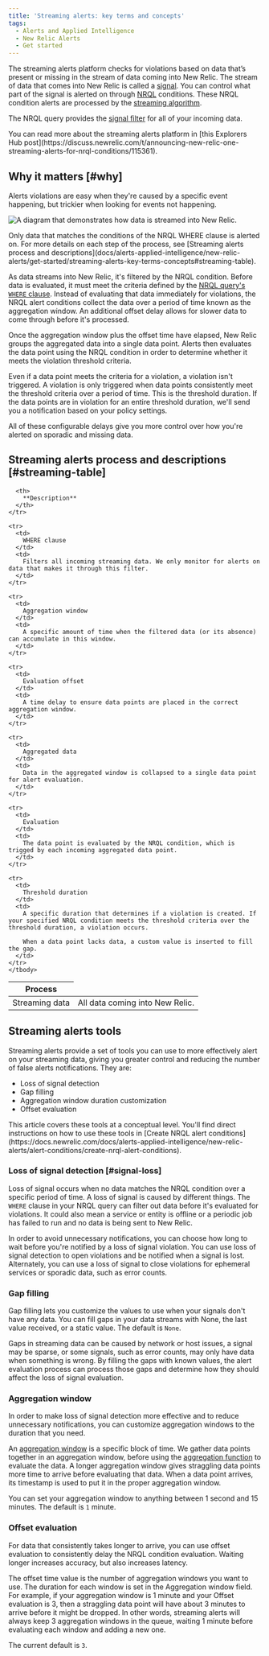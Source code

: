 ```yaml
---
title: 'Streaming alerts: key terms and concepts'
tags:
  - Alerts and Applied Intelligence
  - New Relic Alerts
  - Get started
---
```


The streaming alerts platform checks for violations based on data that’s present or missing in the stream of data coming into New Relic. The stream of data that comes into New Relic is called a [signal](/docs/using-new-relic/welcome-new-relic/get-started/glossary#signal). You can control what part of the signal is alerted on through [NRQL](https://docs.newrelic.com/docs/query-your-data/nrql-new-relic-query-language/get-started/introduction-nrql-new-relics-query-language) conditions. These NRQL condition alerts are processed by the [streaming algorithm](/docs/using-new-relic/welcome-new-relic/get-started/glossary#streaming-algorithm).

The NRQL query provides the [signal filter](/docs/using-new-relic/welcome-new-relic/get-started/glossary#signal-filter) for all of your incoming data.

<Callout variant="tip">
  You can read more about the streaming alerts platform in [this Explorers Hub post](https://discuss.newrelic.com/t/announcing-new-relic-one-streaming-alerts-for-nrql-conditions/115361).
</Callout>

## Why it matters [#why]

Alerts violations are easy when they're caused by a specific event happening, but trickier when looking for events not happening.

![A diagram that demonstrates how data is streamed into New Relic.](./images/streaming-alerts.png "A diagram that demonstrates how data is streamed into New Relic.")

<figcaption>
  Only data that matches the conditions of the NRQL WHERE clause is alerted on. For more details on each step of the process, see [Streaming alerts process and descriptions](docs/alerts-applied-intelligence/new-relic-alerts/get-started/streaming-alerts-key-terms-concepts#streaming-table).
</figcaption>

As data streams into New Relic, it's filtered by the NRQL condition. Before data is evaluated, it must meet the criteria defined by the [NRQL query's `WHERE` clause](/docs/query-your-data/nrql-new-relic-query-language/get-started/nrql-syntax-clauses-functions#sel-where). Instead of evaluating that data immediately for violations, the NRQL alert conditions collect the data over a period of time known as the aggregation window. An additional offset delay allows for slower data to come through before it's processed.

Once the aggregation window plus the offset time have elapsed, New Relic groups the aggregated data into a single data point. Alerts then evaluates the data point using the NRQL condition in order to determine whether it meets the violation threshold criteria.

Even if a data point meets the criteria for a violation, a violation isn't triggered. A violation is only triggered when data points consistently meet the threshold criteria over a period of time. This is the threshold duration. If the data points are in violation for an entire threshold duration, we'll send you a notification based on your policy settings.

All of these configurable delays give you more control over how you're alerted on sporadic and missing data.

## Streaming alerts process and descriptions [#streaming-table]

<table class="alternate">
  <thead>
    <tr>
      <th style={{ width: "200px" }}>
        Process
      </th>

      <th>
        **Description**
      </th>
    </tr>
  </thead>
    <tbody>
    <tr>
      <td>
        Streaming data
      </td>
      <td>
        All data coming into New Relic.
      </td>
    </tr>
    
    <tr>
      <td>
        WHERE clause
      </td>
      <td>
        Filters all incoming streaming data. We only monitor for alerts on data that makes it through this filter.
      </td>
    </tr>

    <tr>
      <td>
        Aggregation window
      </td>
      <td>
        A specific amount of time when the filtered data (or its absence) can accumulate in this window.
      </td>
    </tr>

    <tr>
      <td>
        Evaluation offset
      </td>
      <td>
        A time delay to ensure data points are placed in the correct aggregation window.
      </td>
    </tr>

    <tr>
      <td>
        Aggregated data
      </td>
      <td>
        Data in the aggregated window is collapsed to a single data point for alert evaluation.
      </td>
    </tr>

    <tr>
      <td>
        Evaluation
      </td>
      <td>
        The data point is evaluated by the NRQL condition, which is trigged by each incoming aggregated data point.
      </td>
    </tr>

    <tr>
      <td>
        Threshold duration
      </td>
      <td>
        A specific duration that determines if a violation is created. If your specified NRQL condition meets the threshold criteria over the threshold duration, a violation occurs. 
        
        When a data point lacks data, a custom value is inserted to fill the gap. 
      </td>
    </tr>
    </tbody>
</table>

## Streaming alerts tools

Streaming alerts provide a set of tools you can use to more effectively alert on your streaming data, giving you greater control and reducing the number of false alerts notifications. They are:

* Loss of signal detection
* Gap filling
* Aggregation window duration customization
* Offset evaluation

<Callout variant="tip">
  This article covers these tools at a conceptual level. You'll find direct instructions on how to use these tools in [Create NRQL alert conditions](https://docs.newrelic.com/docs/alerts-applied-intelligence/new-relic-alerts/alert-conditions/create-nrql-alert-conditions).
</Callout>

### Loss of signal detection [#signal-loss]

Loss of signal occurs when no data matches the NRQL condition over a specific period of time. A loss of signal is caused by different things. The `WHERE` clause in your NRQL query can filter out data before it's evaluated for violations. It could also mean a service or entity is offline or a periodic job has failed to run and no data is being sent to New Relic.

In order to avoid unnecessary notifications, you can choose how long to wait before you're notified by a loss of signal violation. You can use loss of signal detection to open violations and be notified when a signal is lost. Alternately, you can use a loss of signal to close violations for ephemeral services or sporadic data, such as error counts.

### Gap filling

Gap filling lets you customize the values to use when your signals don't have any data. You can fill gaps in your data streams with None, the last value received, or a static value. The default is `None`.

Gaps in streaming data can be caused by network or host issues, a signal may be sparse, or some signals, such as error counts, may only have data when something is wrong. By filling the gaps with known values, the alert evaluation process can process those gaps and determine how they should affect the loss of signal evaluation.

### Aggregation window

In order to make loss of signal detection more effective and to reduce unnecessary notifications, you can customize aggregation windows to the duration that you need.

An [aggregation window](/docs/using-new-relic/welcome-new-relic/get-started/glossary#aggregation-window) is a specific block of time. We gather data points together in an aggregation window, before using the [aggregation function](/docs/using-new-relic/welcome-new-relic/get-started/glossary#aggregation-function) to evaluate the data. A longer aggregation window gives straggling data points more time to arrive before evaluating that data. When a data point arrives, its timestamp is used to put it in the proper aggregation window.

You can set your aggregation window to anything between 1 second and 15 minutes. The default is `1` minute.

### Offset evaluation

For data that consistently takes longer to arrive, you can use offset evaluation to consistently delay the NRQL condition evaluation. Waiting longer increases accuracy, but also increases latency.

The offset time value is the number of aggregation windows you want to use. The duration for each window is set in the Aggregation window field. For example, if your aggregation window is 1 minute and your Offset evaluation is 3, then a straggling data point will have about 3 minutes to arrive before it might be dropped. In other words, streaming alerts will always keep 3 aggregation windows in the queue, waiting 1 minute before evaluating each window and adding a new one.

The current default is `3`.
